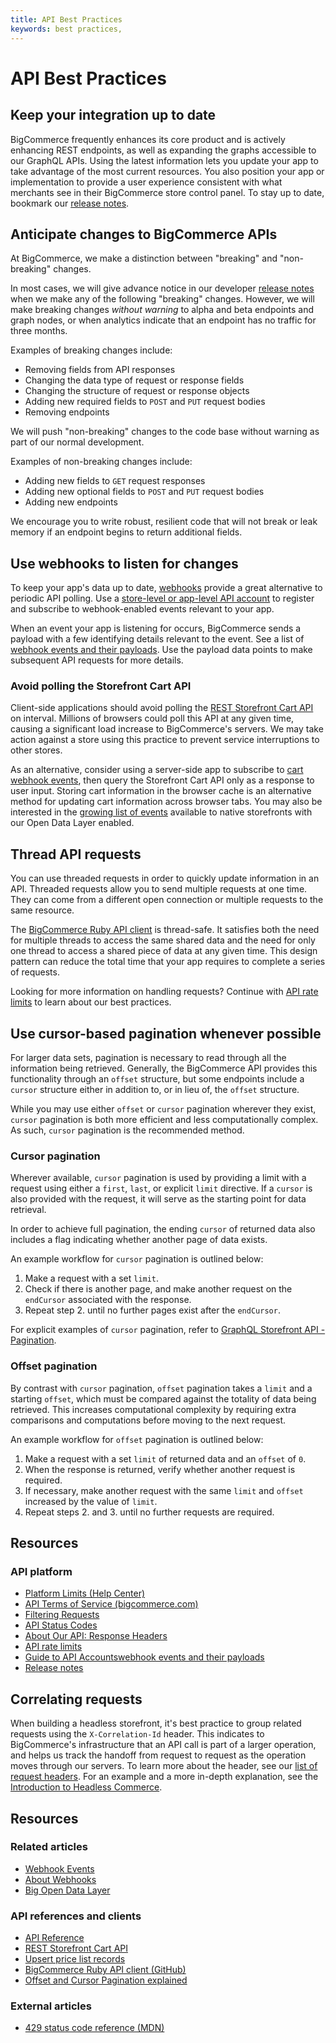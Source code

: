 ```yaml
---
title: API Best Practices
keywords: best practices, 
---
```


# API Best Practices

## Keep your integration up to date

BigCommerce frequently enhances its core product and is actively enhancing REST endpoints, as well as expanding the graphs accessible to our GraphQL APIs. Using the latest information lets you update your app to take advantage of the most current resources. You also position your app or implementation to provide a user experience consistent with what merchants see in their BigCommerce store control panel. To stay up to date, bookmark our [release notes](/release-notes).

## Anticipate changes to BigCommerce APIs

At BigCommerce, we make a distinction between "breaking" and "non-breaking" changes.

In most cases, we will give advance notice in our developer [release notes](/release-notes) when we make any of the following "breaking" changes. However, we will make breaking changes _without warning_ to alpha and beta endpoints and graph nodes, or when analytics indicate that an endpoint has no traffic for three months.

Examples of breaking changes include:

- Removing fields from API responses
- Changing the data type of request or response fields
- Changing the structure of request or response objects
- Adding new required fields to `POST` and `PUT` request bodies
- Removing endpoints

We will push "non-breaking" changes to the code base without warning as part of our normal development.

Examples of non-breaking changes include:

- Adding new fields to `GET` request responses
- Adding new optional fields to `POST` and `PUT` request bodies
- Adding new endpoints

We encourage you to write robust, resilient code that will not break or leak memory if an endpoint begins to return additional fields.

## Use webhooks to listen for changes

To keep your app's data up to date, [webhooks](/docs/integrations/webhooks) provide a great alternative to periodic API polling. Use a [store-level or app-level API account](/docs/start/authentication/api-accounts) to register and subscribe to webhook-enabled events relevant to your app.

When an event your app is listening for occurs, BigCommerce sends a payload with a few identifying details relevant to the event. See a list of [webhook events and their payloads](/docs/integrations/webhooks/events). Use the payload data points to make subsequent API requests for more details.

### Avoid polling the Storefront Cart API 

Client-side applications should avoid polling the [REST Storefront Cart API](/docs/rest-storefront/carts) on interval. Millions of browsers could poll this API at any given time, causing a significant load increase to BigCommerce's servers. We may take action against a store using this practice to prevent service interruptions to other stores.

As an alternative, consider using a server-side app to subscribe to [cart webhook events](/docs/integrations/webhooks/events#carts), then query the Storefront Cart API only as a response to user input. Storing cart information in the browser cache is an alternative method for updating cart information across browser tabs. You may also be interested in the [growing list of events](/docs/integrations/hosted-analytics#bodl-event-schemas) available to native storefronts with our Open Data Layer enabled. 

## Thread API requests

You can use threaded requests in order to quickly update information in an API. Threaded requests allow you to send multiple requests at one time. They can come from a different open connection or multiple requests to the same resource.

The [BigCommerce Ruby API client](https://github.com/bigcommerce/bigcommerce-api-ruby) is thread-safe. It satisfies both the need for multiple threads to access the same shared data and the need for only one thread to access a shared piece of data at any given time. This design pattern can reduce the total time that your app requires to complete a series of requests.

Looking for more information on handling requests? Continue with [API rate limits](/docs/start/best-practices/api-rate-limits) to learn about our best practices.

## Use cursor-based pagination whenever possible

For larger data sets, pagination is necessary to read through all the information being retrieved. Generally, the BigCommerce API provides this functionality through an `offset` structure, but some endpoints include a `cursor` structure either in addition to, or in lieu of, the `offset` structure.

While you may use either `offset` or `cursor` pagination wherever they exist, `cursor` pagination is both more efficient and less computationally complex. As such, `cursor` pagination is the recommended method.

### Cursor pagination

Wherever available, `cursor` pagination is used by providing a limit with a request using either a `first`, `last`, or explicit `limit` directive. If a `cursor` is also provided with the request, it will serve as the starting point for data retrieval.

In order to achieve full pagination, the ending `cursor` of returned data also includes a flag indicating whether another page of data exists.

An example workflow for `cursor` pagination is outlined below:

1. Make a request with a set `limit`.
2. Check if there is another page, and make another request on the `endCursor` associated with the response.
3. Repeat step 2. until no further pages exist after the `endCursor`.

For explicit examples of `cursor` pagination, refer to [GraphQL Storefront API - Pagination](/docs/storefront/graphql#pagination).

### Offset pagination

By contrast with `cursor` pagination, `offset` pagination takes a `limit` and a starting `offset`, which must be compared against the totality of data being retrieved. This increases computational complexity by requiring extra comparisons and computations before moving to the next request.

An example workflow for `offset` pagination is outlined below:

1. Make a request with a set `limit` of returned data and an `offset` of `0`.
2. When the response is returned, verify whether another request is required.
3. If necessary, make another request with the same `limit` and `offset` increased by the value of `limit`.
4. Repeat steps 2. and 3. until no further requests are required.

## Resources

### API platform

* [Platform Limits (Help Center)](https://support.bigcommerce.com/s/article/Platform-Limits)
* [API Terms of Service (bigcommerce.com)](https://www.bigcommerce.com/terms/api-terms/)
* [Filtering Requests](/docs/start/about/common-query-params)
* [API Status Codes](/docs/start/about/status-codes)
* [About Our API: Response Headers](/docs/start/about#response-headers)
* [API rate limits](/docs/start/best-practices/api-rate-limits)
* [Guide to API Accounts](/docs/start/authentication/api-accounts)[webhook events and their payloads](/docs/integrations/webhooks/events)
* [Release notes](/release-notes)

## Correlating requests

When building a headless storefront, it's best practice to group related requests using the `X-Correlation-Id` header. This indicates to BigCommerce's infrastructure that an API call is part of a larger operation, and helps us track the handoff from request to request as the operation moves through our servers. To learn more about the header, see our [list of request headers](/docs/start/about#bigcommerce-specific-request-headers). For an example and a more in-depth explanation, see the [Introduction to Headless Commerce](/docs/storefront/headless#correlating-requests). 

## Resources

### Related articles

* [Webhook Events](/docs/integrations/webhooks/events)
* [About Webhooks](/docs/integrations/webhooks)
* [Big Open Data Layer](/docs/integrations/hosted-analytics#bodl-event-schemas)

### API references and clients

* [API Reference](/docs/api)
* [REST Storefront Cart API](/docs/rest-storefront/carts) 
* [Upsert price list records](/docs/rest-management/price-lists/price-lists-records#upsert-price-list-records)
* [BigCommerce Ruby API client (GitHub)](https://github.com/bigcommerce/bigcommerce-api-ruby)
* [Offset and Cursor Pagination explained](https://dev.to/jackmarchant/offset-and-cursor-pagination-explained-b89)

### External articles

* [429 status code reference (MDN)](https://developer.mozilla.org/en-US/docs/Web/HTTP/Status/429)
